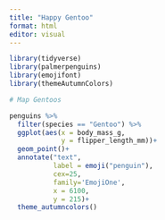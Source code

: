 ```yaml
---
title: "Happy Gentoo"
format: html
editor: visual
---
```


```r
library(tidyverse)
library(palmerpenguins)
library(emojifont)
library(themeAutumnColors)
```

```r
# Map Gentoos

penguins %>% 
  filter(species == "Gentoo") %>% 
  ggplot(aes(x = body_mass_g, 
             y = flipper_length_mm))+
  geom_point()+
  annotate("text",
           label = emoji("penguin"), 
           cex=25, 
           family='EmojiOne',
           x = 6100,
           y = 215)+
  theme_autumncolors()
```
